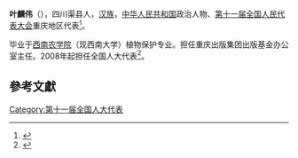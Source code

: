 '''叶麟伟'''（{{bd|1955年||}}），四川渠县人，[[汉族|汉族]]，[[中华人民共和国|中华人民共和国]]政治人物、[[第十一届全国人民代表大会|第十一届全国人民代表大会]]重庆地区代表<ref>{{cite web|author=新华网|title=第十一届全国人大代表|url=http://news.xinhuanet.com/ziliao/2008-03/03/content_7708230.htm?node=36628|publisher=新华网|accessdate=2014-01-07|archive-date=2014-01-10|archive-url=https://web.archive.org/web/20140110211415/http://news.xinhuanet.com/ziliao/2008-03/03/content_7708230.htm?node=36628|dead-url=no}}</ref>。

毕业于[[西南农学院|西南农学院]]（现西南大学）植物保护专业。担任重庆出版集团出版基金办公室主任。2008年起担任全国人大代表<ref>{{cite news|title=全国人大代表信息-叶麟伟|url=http://210.82.31.1:8084/delegate/viewDelegate.action?dbid=112065|accessdate=2013-04-05|newspaper=全国人大网|archive-url=https://web.archive.org/web/20120305102953/http://www.npc.gov.cn/delegate/viewDelegate.action?dbid=112065|archive-date=2012-03-05|dead-url=yes}}</ref>。

==參考文獻==
{{reflist}}
{{全国人大代表/11/渝}}
[[Category:第十一届全国人大代表|Category:第十一届全国人大代表]]